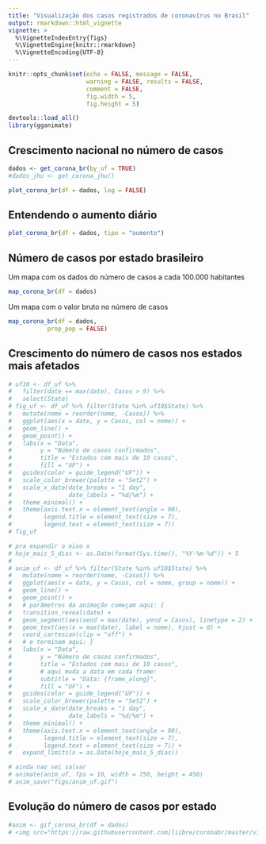```yaml
---
title: "Visualização dos casos registrados de coronavírus no Brasil"
output: rmarkdown::html_vignette
vignette: >
  %\VignetteIndexEntry{figs}
  %\VignetteEngine{knitr::rmarkdown}
  %\VignetteEncoding{UTF-8}
---
```


```r
knitr::opts_chunk$set(echo = FALSE, message = FALSE, 
                      warning = FALSE, results = FALSE, 
                      comment = FALSE, 
                      fig.width = 5, 
                      fig.height = 5)
```


```r
devtools::load_all()
library(gganimate)
```


## Crescimento nacional no número de casos

```r
dados <- get_corona_br(by_uf = TRUE)
#dados_jhu <- get_corona_jhu()
```


```r
plot_corona_br(df = dados, log = FALSE)
```


## Entendendo o aumento diário

```r
plot_corona_br(df = dados, tipo = "aumento")
```

## Número de casos por estado brasileiro


Um mapa com os dados do número de casos a cada 100.000 habitantes

```r
map_corona_br(df = dados)
```

Um mapa com o valor bruto no número de casos

```r
map_corona_br(df = dados, 
           prop_pop = FALSE)
```

## Crescimento do número de casos nos estados mais afetados

```r
# uf10 <- df_uf %>% 
#   filter(date == max(date), Casos > 9) %>%
#   select(State)
# fig_uf <- df_uf %>% filter(State %in% uf10$State) %>% 
#   mutate(nome = reorder(nome, -Casos)) %>% 
#   ggplot(aes(x = date, y = Casos, col = nome)) + 
#   geom_line() +
#   geom_point() +
#   labs(x = "Data", 
#        y = "Número de casos confirmados", 
#        title = "Estados com mais de 10 casos", 
#        fill = "UF") +
#   guides(color = guide_legend("UF")) +
#   scale_color_brewer(palette = "Set2") +
#   scale_x_date(date_breaks = "1 day", 
#                date_labels = "%d/%m") +
#   theme_minimal() +
#   theme(axis.text.x = element_text(angle = 90), 
#         legend.title = element_text(size = 7), 
#         legend.text = element_text(size = 7))
# fig_uf
```


```r
# pra expandir o eixo x 
# hoje_mais_5_dias <- as.Date(format(Sys.time(), "%Y-%m-%d")) + 5
# 
# anim_uf <- df_uf %>% filter(State %in% uf10$State) %>% 
#   mutate(nome = reorder(nome, -Casos)) %>% 
#   ggplot(aes(x = date, y = Casos, col = nome, group = nome)) + 
#   geom_line() +
#   geom_point() +
#   # parâmetros da animação começam aqui: {
#   transition_reveal(date) +
#   geom_segment(aes(xend = max(date), yend = Casos), linetype = 2) + 
#   geom_text(aes(x = max(date), label = nome), hjust = 0) +
#   coord_cartesian(clip = "off") +
#   # e terminam aqui: }
#   labs(x = "Data", 
#        y = "Número de casos confirmados", 
#        title = "Estados com mais de 10 casos", 
#        # aqui muda a data em cada frame:
#        subtitle = "Data: {frame_along}",
#        fill = "UF") +
#   guides(color = guide_legend("UF")) +
#   scale_color_brewer(palette = "Set2") +
#   scale_x_date(date_breaks = "1 day", 
#                date_labels = "%d/%m") +
#   theme_minimal() +
#   theme(axis.text.x = element_text(angle = 90), 
#         legend.title = element_text(size = 7), 
#         legend.text = element_text(size = 7)) +
#   expand_limits(x = as.Date(hoje_mais_5_dias))

# ainda nao sei salvar
# animate(anim_uf, fps = 10, width = 750, height = 450)
# anim_save("figs/anim_uf.gif")

```


## Evolução do número de casos por estado


```r
#anim <- gif_corona_br(df = dados)
# <img src="https://raw.githubusercontent.com/liibre/coronabr/master/vignettes/figs/anim.gif" align="center" alt="" width="600" />
```


